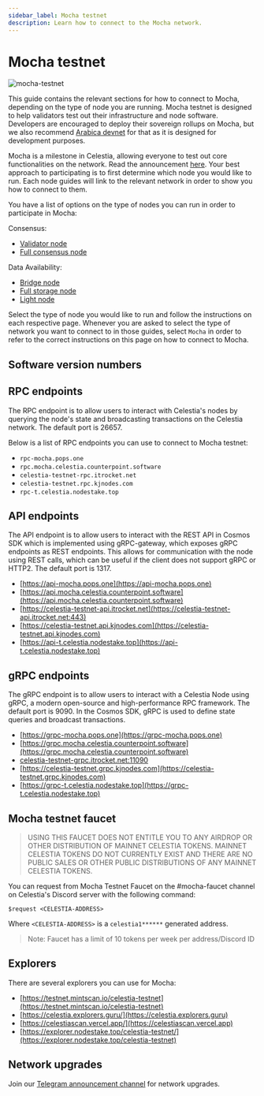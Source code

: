 ```yaml
---
sidebar_label: Mocha testnet
description: Learn how to connect to the Mocha network.
---
```


# Mocha testnet


![mocha-testnet](/img/mocha.jpg)

This guide contains the relevant sections for how to connect to Mocha,
depending on the type of node you are running. Mocha testnet is designed
to help validators test out their infrastructure and node software.
Developers are encouraged to deploy their
sovereign rollups on Mocha, but we also recommend [Arabica devnet](./arabica-devnet.mdx)
for that as it is designed for development purposes.

Mocha is a milestone in Celestia, allowing everyone to test out
core functionalities on the network. Read the announcement [here](https://blog.celestia.org/celestia-testnet-introduces-alpha-data-availability-api).
Your best approach to participating is to first determine which node
you would like to run. Each node guides will link to the relevant network
in order to show you how to connect to them.

You have a list of options on the type of nodes you can run in order to
participate in Mocha:

Consensus:

* [Validator node](./validator-node.md)
* [Full consensus node](./full-consensus-node.md)

Data Availability:

* [Bridge node](./bridge-node.mdx)
* [Full storage node](./full-storage-node.mdx)
* [Light node](./light-node.mdx)

Select the type of node you would like to run and follow the instructions
on each respective page. Whenever you are asked to select the type of network
you want to connect to in those guides, select `Mocha` in order to refer
to the correct instructions on this page on how to connect to Mocha.

## Software version numbers

<MochaVersionTags />

## RPC endpoints

The RPC endpoint is to allow users to interact with Celestia's nodes by
querying the node's state and broadcasting transactions on the
Celestia network. The default port is 26657.

Below is a list of RPC endpoints you can use to connect to Mocha testnet:

* `rpc-mocha.pops.one`
* `rpc.mocha.celestia.counterpoint.software`
* `celestia-testnet-rpc.itrocket.net`
* `celestia-testnet.rpc.kjnodes.com`
* `rpc-t.celestia.nodestake.top`

## API endpoints

The API endpoint is to allow users to interact with the REST API in Cosmos
SDK which is implemented using gRPC-gateway, which exposes gRPC endpoints
as REST endpoints. This allows for communication with the node using REST
calls, which can be useful if the client does not support gRPC or HTTP2.
The default port is 1317.

* [https://api-mocha.pops.one](https://api-mocha.pops.one)
* [https://api.mocha.celestia.counterpoint.software](https://api.mocha.celestia.counterpoint.software)
* [https://celestia-testnet-api.itrocket.net](https://celestia-testnet-api.itrocket.net:443)
* [https://celestia-testnet.api.kjnodes.com](https://celestia-testnet.api.kjnodes.com)
* [https://api-t.celestia.nodestake.top](https://api-t.celestia.nodestake.top)

## gRPC endpoints

The gRPC endpoint is to allow users to interact with a Celestia Node using
gRPC, a modern open-source and high-performance RPC framework. The default
port is 9090. In the Cosmos SDK, gRPC is used to define state queries and
broadcast transactions.

* [https://grpc-mocha.pops.one](https://grpc-mocha.pops.one)
* [https://grpc.mocha.celestia.counterpoint.software](https://grpc.mocha.celestia.counterpoint.software)
* [celestia-testnet-grpc.itrocket.net:11090](celestia-testnet-grpc.itrocket.net:11090)
* [https://celestia-testnet.grpc.kjnodes.com](https://celestia-testnet.grpc.kjnodes.com)
* [https://grpc-t.celestia.nodestake.top](https://grpc-t.celestia.nodestake.top)

## Mocha testnet faucet

> USING THIS FAUCET DOES NOT ENTITLE YOU TO ANY AIRDROP OR OTHER
  DISTRIBUTION OF MAINNET CELESTIA TOKENS. MAINNET CELESTIA TOKENS
  DO NOT CURRENTLY EXIST AND THERE ARE NO PUBLIC SALES OR OTHER PUBLIC
  DISTRIBUTIONS OF ANY MAINNET CELESTIA TOKENS.

You can request from Mocha Testnet Faucet on the #mocha-faucet channel on
Celestia's Discord server with the following command:

```text
$request <CELESTIA-ADDRESS>
```

Where `<CELESTIA-ADDRESS>` is a `celestia1******` generated address.

> Note: Faucet has a limit of 10 tokens per week per address/Discord ID

## Explorers

There are several explorers you can use for Mocha:

* [https://testnet.mintscan.io/celestia-testnet](https://testnet.mintscan.io/celestia-testnet)
* [https://celestia.explorers.guru/](https://celestia.explorers.guru)
* [https://celestiascan.vercel.app/](https://celestiascan.vercel.app)
* [https://explorer.nodestake.top/celestia-testnet/](https://explorer.nodestake.top/celestia-testnet)

## Network upgrades

Join our [Telegram announcement channel](https://t.me/+smSFIA7XXLU4MjJh)
for network upgrades.
